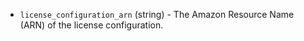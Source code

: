 <!-- Code generated from the comments of the LicenseConfigurationRequest struct in builder/common/run_config.go; DO NOT EDIT MANUALLY -->

- `license_configuration_arn` (string) - The Amazon Resource Name (ARN) of the license configuration.

<!-- End of code generated from the comments of the LicenseConfigurationRequest struct in builder/common/run_config.go; -->
